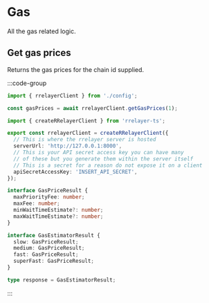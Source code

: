 # Gas

All the gas related logic.

## Get gas prices

Returns the gas prices for the chain id supplied.

:::code-group

```ts [example]
import { rrelayerClient } from './config';

const gasPrices = await rrelayerClient.getGasPrices(1);
```

```ts [config]
import { createRRelayerClient } from 'rrelayer-ts';

export const rrelayerClient = createRRelayerClient({
  // This is where the rrelayer server is hosted
  serverUrl: 'http://127.0.0.1:8000',
  // This is your API secret access key you can have many
  // of these but you generate them within the server itself
  // This is a secret for a reason do not expose it on a client
  apiSecretAccessKey: 'INSERT_API_SECRET',
});
```

```ts [response]
interface GasPriceResult {
  maxPriorityFee: number;
  maxFee: number;
  minWaitTimeEstimate?: number;
  maxWaitTimeEstimate?: number;
}

interface GasEstimatorResult {
  slow: GasPriceResult;
  medium: GasPriceResult;
  fast: GasPriceResult;
  superFast: GasPriceResult;
}

type response = GasEstimatorResult;
```

:::
